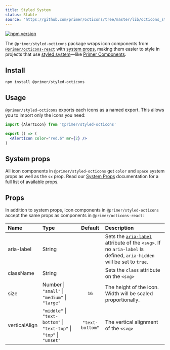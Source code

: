 ```yaml
---
title: Styled System
status: Stable 
source: 'https://github.com/primer/octicons/tree/master/lib/octicons_styled'
---
```


[![npm version](https://img.shields.io/npm/v/@primer/styled-octicons.svg)](https://www.npmjs.org/package/@primer/styled-octicons)

The `@primer/styled-octicons` package wraps icon components from [`@primer/octicons-react`](/packages/react) with [system props](https://primer.style/components/system-props), making them easier to style in projects that use [styled system](https://styled-system.com/)—like [Primer Components](https://primer.style/components).

## Install

```shell
npm install @primer/styled-octicons
```

## Usage

`@primer/styled-octicons`  exports each icons as a named export. This allows you to import only the icons you need:

```jsx
import {AlertIcon} from '@primer/styled-octicons'

export () => (
  <AlertIcon color="red.6" mr={2} />
)
```

## System props

All icon components in `@primer/styled-octicons` get `color` and `space` system props as well as the `sx` prop. Read our [System Props](https://primer.style/components/system-props) documentation for a full list of available props.


## Props

In addition to system props, icon components in `@primer/styled-octicons` accept the same props as components in `@primer/octicons-react`:

| Name | Type | Default | Description |
| :- | :- | :-: | :- |
| aria-label | String | | Sets the [`aria-label`](https://developer.mozilla.org/en-US/docs/Web/Accessibility/ARIA/ARIA_Techniques/Using_the_aria-label_attribute) attribute of the `<svg>`. If no `aria-label` is defined, `aria-hidden` will be set to `true`.  |
| className | String | | Sets the `class` attribute on the `<svg>` |
| size | Number \| `"small"` \| `"medium"` \| `"large"` | `16` | The height of the icon. Width will be scaled proportionally. |
| verticalAlign | `"middle"` \| `"text-bottom"` \| `"text-top"` \| `"top"` \| `"unset"` | `"text-bottom"` | The vertical alignment of the `<svg>` |


